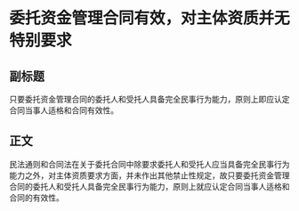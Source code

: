 # 委托资金管理合同有效，对主体资质并无特别要求
## 副标题
只要委托资金管理合同的委托人和受托人具备完全民事行为能力，原则上即应认定合同当事人适格和合同有效性。
## 正文
民法通则和合同法在关于委托合同中除要求委托人和受托人应当具备完全民事行为能力之外，对主体资质要求方面，并未作出其他禁止性规定，故只要委托资金管理合同的委托人和受托人具备完全民事行为能力，原则上就应认定合同当事人适格和合同的有效性。
